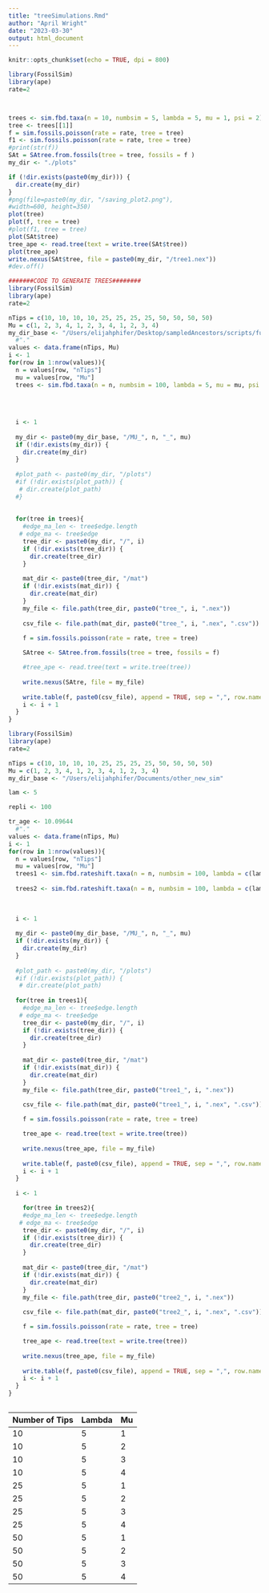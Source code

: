 ```yaml
---
title: "treeSimulations.Rmd"
author: "April Wright"
date: "2023-03-30"
output: html_document
---
```


```r
knitr::opts_chunk$set(echo = TRUE, dpi = 800)
```

```r

library(FossilSim)
library(ape)
rate=2



trees <- sim.fbd.taxa(n = 10, numbsim = 5, lambda = 5, mu = 1, psi = 2)
tree <- trees[[1]]
f = sim.fossils.poisson(rate = rate, tree = tree) 
f1 <- sim.fossils.poisson(rate = rate, tree = tree) 
#print(str(f))
SAt = SAtree.from.fossils(tree = tree, fossils = f )
my_dir <- "./plots"

if (!dir.exists(paste0(my_dir))) {
  dir.create(my_dir)
}
#png(file=paste0(my_dir, "/saving_plot2.png"),
#width=600, height=350)
plot(tree)
plot(f, tree = tree)
#plot(f1, tree = tree)
plot(SAt$tree)
tree_ape <- read.tree(text = write.tree(SAt$tree))
plot(tree_ape)
write.nexus(SAt$tree, file = paste0(my_dir, "/tree1.nex"))
#dev.off()

```


```r
#######CODE TO GENERATE TREES########
library(FossilSim)
library(ape)
rate=2

nTips = c(10, 10, 10, 10, 25, 25, 25, 25, 50, 50, 50, 50)
Mu = c(1, 2, 3, 4, 1, 2, 3, 4, 1, 2, 3, 4)
my_dir_base <- "/Users/elijahphifer/Desktop/sampledAncestors/scripts/functions/Simulations/data"
  #"."
values <- data.frame(nTips, Mu)
i <- 1
for(row in 1:nrow(values)){
  n = values[row, "nTips"]
  mu = values[row, "Mu"]
  trees <- sim.fbd.taxa(n = n, numbsim = 100, lambda = 5, mu = mu, psi = 2)
  
  
  
  
  i <- 1
  
  my_dir <- paste0(my_dir_base, "/MU_", n, "_", mu)
  if (!dir.exists(my_dir)) {
    dir.create(my_dir)
  }
  
  #plot_path <- paste0(my_dir, "/plots")
  #if (!dir.exists(plot_path)) {
   # dir.create(plot_path)
  #}
      
  
  for(tree in trees){
    #edge_ma_len <- tree$edge.length
   # edge_ma <- tree$edge
    tree_dir <- paste0(my_dir, "/", i)
    if (!dir.exists(tree_dir)) {
      dir.create(tree_dir)
    }
    
    mat_dir <- paste0(tree_dir, "/mat")
    if (!dir.exists(mat_dir)) {
      dir.create(mat_dir)
    }
    my_file <- file.path(tree_dir, paste0("tree_", i, ".nex"))
    
    csv_file <- file.path(mat_dir, paste0("tree_", i, ".nex", ".csv"))

    f = sim.fossils.poisson(rate = rate, tree = tree)
    
    SAtree <- SAtree.from.fossils(tree = tree, fossils = f)

    #tree_ape <- read.tree(text = write.tree(tree))
    
    write.nexus(SAtre, file = my_file)
    
    write.table(f, paste0(csv_file), append = TRUE, sep = ",", row.names = FALSE,col.names = FALSE, quote = FALSE)
    i <- i + 1
  }
}


```

```r
library(FossilSim)
library(ape)
rate=2

nTips = c(10, 10, 10, 10, 25, 25, 25, 25, 50, 50, 50, 50)
Mu = c(1, 2, 3, 4, 1, 2, 3, 4, 1, 2, 3, 4)
my_dir_base <- "/Users/elijahphifer/Documents/other_new_sim"

lam <- 5

repli <- 100

tr_age <- 10.09644
  #"."
values <- data.frame(nTips, Mu)
i <- 1
for(row in 1:nrow(values)){
  n = values[row, "nTips"]
  mu = values[row, "Mu"]
  trees1 <- sim.fbd.rateshift.taxa(n = n, numbsim = 100, lambda = c(lam, (lam*2)), mu = c(mu, (mu*2)), psi = c(0.1, 0.1), times = c((tr_age/2), tr_age))
  
  trees2 <- sim.fbd.rateshift.taxa(n = n, numbsim = 100, lambda = c(lam, (lam*2)), mu = c((mu*2), (mu*4)), psi = c(1, 1), times = c((tr_age/2), tr_age))
  
  
  
  i <- 1
  
  my_dir <- paste0(my_dir_base, "/MU_", n, "_", mu)
  if (!dir.exists(my_dir)) {
    dir.create(my_dir)
  }
  
  #plot_path <- paste0(my_dir, "/plots")
  #if (!dir.exists(plot_path)) {
   # dir.create(plot_path)
  
  for(tree in trees1){
    #edge_ma_len <- tree$edge.length
   # edge_ma <- tree$edge
    tree_dir <- paste0(my_dir, "/", i)
    if (!dir.exists(tree_dir)) {
      dir.create(tree_dir)
    }
    
    mat_dir <- paste0(tree_dir, "/mat")
    if (!dir.exists(mat_dir)) {
      dir.create(mat_dir)
    }
    my_file <- file.path(tree_dir, paste0("tree1_", i, ".nex"))
    
    csv_file <- file.path(mat_dir, paste0("tree1_", i, ".nex", ".csv"))

    f = sim.fossils.poisson(rate = rate, tree = tree)

    tree_ape <- read.tree(text = write.tree(tree))
    
    write.nexus(tree_ape, file = my_file)
    
    write.table(f, paste0(csv_file), append = TRUE, sep = ",", row.names = FALSE,col.names = FALSE, quote = FALSE)
    i <- i + 1
  }
  
  i <- 1

    for(tree in trees2){
    #edge_ma_len <- tree$edge.length
   # edge_ma <- tree$edge
    tree_dir <- paste0(my_dir, "/", i)
    if (!dir.exists(tree_dir)) {
      dir.create(tree_dir)
    }
    
    mat_dir <- paste0(tree_dir, "/mat")
    if (!dir.exists(mat_dir)) {
      dir.create(mat_dir)
    }
    my_file <- file.path(tree_dir, paste0("tree2_", i, ".nex"))
    
    csv_file <- file.path(mat_dir, paste0("tree2_", i, ".nex", ".csv"))

    f = sim.fossils.poisson(rate = rate, tree = tree)

    tree_ape <- read.tree(text = write.tree(tree))
    
    write.nexus(tree_ape, file = my_file)
    
    write.table(f, paste0(csv_file), append = TRUE, sep = ",", row.names = FALSE,col.names = FALSE, quote = FALSE)
    i <- i + 1
  }
}


```

```r



```




| Number of Tips | Lambda          | Mu             |
|----------------|-----------------|----------------|
| 10             | 5               | 1              |
| 10             | 5               | 2              |
| 10             | 5               | 3              |
| 10             | 5               | 4              |
| 25             | 5               | 1              |
| 25             | 5               | 2              |
| 25             | 5               | 3              |
| 25             | 5               | 4              |
| 50             | 5               | 1              |
| 50             | 5               | 2              |
| 50             | 5               | 3              |
| 50             | 5               | 4              |
